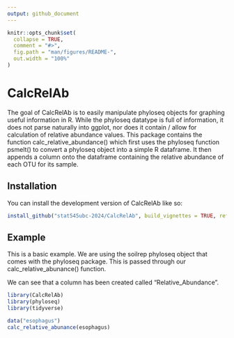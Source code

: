 ```yaml
---
output: github_document
---
```


<!-- README.md is generated from README.Rmd. Please edit that file -->

```r
knitr::opts_chunk$set(
  collapse = TRUE,
  comment = "#>",
  fig.path = "man/figures/README-",
  out.width = "100%"
)
```

# CalcRelAb

<!-- badges: start -->
<!-- badges: end -->

The goal of CalcRelAb is to easily manipulate phyloseq objects for graphing useful information in R. 
While the phyloseq datatype is full of information, it does not parse naturally into ggplot, nor does it contain / allow for calculation of relative abundance values. This package contains the function calc_relative_abundance() which first uses the phyloseq function psmelt() to convert a phyloseq object into a simple R dataframe. It then appends a column onto the dataframe containing the relative abundance of each OTU for its sample.

## Installation

You can install the development version of CalcRelAb like so:

``` r
install_github("stat545ubc-2024/CalcRelAb", build_vignettes = TRUE, ref = "0.1.0")
```

## Example

This is a basic example. We are using the soilrep phyloseq object that comes with the phyloseq package. This is passed through our calc_relative_abunance() function. 

We can see that a column has been created called "Relative_Abundance".

```r
library(CalcRelAb)
library(phyloseq)
library(tidyverse)

data("esophagus")
calc_relative_abunance(esophagus)
```

